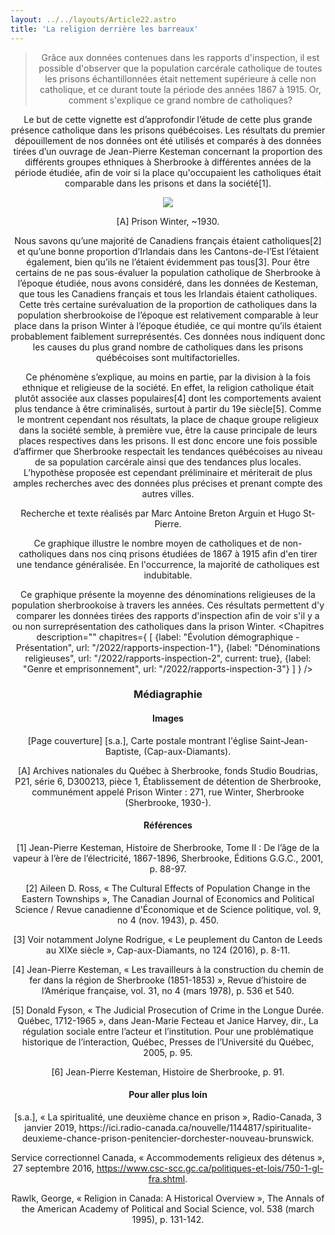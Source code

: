 ```yaml
---
layout: ../../layouts/Article22.astro
title: 'La religion derrière les barreaux'
---
```


<Header titre="La religion derrière les barreaux" image="/assets/img/61859a45-98f6-4c18-8628-7dd63fd4b2b2.jpg"/>
  
<Text>
 <blockquote>Grâce aux données contenues dans les rapports d'inspection, il est possible d'observer que la population carcérale catholique de toutes les prisons échantillonnées était nettement supérieure à celle non catholique, et ce durant toute la période des années 1867 à 1915. Or, comment s'explique ce grand nombre de catholiques?</blockquote>

 Le but de cette vignette est d’approfondir l’étude de cette plus grande présence catholique dans les prisons québécoises. Les résultats du premier dépouillement de nos données ont été utilisés et comparés à des données tirées d’un ouvrage de Jean-Pierre Kesteman concernant la proportion des différents groupes ethniques à Sherbrooke à différentes années de la période étudiée, afin de voir si la place qu'occupaient les catholiques était comparable dans les prisons et dans la société[1].

<img src="/assets/img/ae48174a-3b61-4727-b8ff-1826e9f628c8.jpg" class=" mx-auto"/>
<p class="text-xs -mt-5 text-center">[A] Prison Winter, ~1930.</p>

 Nous savons qu’une majorité de Canadiens français étaient catholiques[2] et qu’une bonne proportion d’Irlandais dans les Cantons-de-l’Est l’étaient également, bien qu’ils ne l’étaient évidemment pas tous[3]. Pour être certains de ne pas sous-évaluer la population catholique de Sherbrooke à l’époque étudiée, nous avons considéré, dans les données de Kesteman, que tous les Canadiens français et tous les Irlandais étaient catholiques. Cette très certaine surévaluation de la proportion de catholiques dans la population sherbrookoise de l’époque est relativement comparable à leur place dans la prison Winter à l’époque étudiée, ce qui montre qu’ils étaient probablement faiblement surreprésentés. Ces données nous indiquent donc les causes du plus grand nombre de catholiques dans les prisons québécoises sont multifactorielles. 

 Ce phénomène s’explique, au moins en partie, par la division à la fois ethnique et religieuse de la société. En effet, la religion catholique était plutôt associée aux classes populaires[4] dont les comportements avaient plus tendance à être criminalisés, surtout à partir du 19e siècle[5]. Comme le montrent cependant nos résultats, la place de chaque groupe religieux dans la société semble, à première vue, être la cause principale de leurs places respectives dans les prisons. Il est donc encore une fois possible d’affirmer que Sherbrooke respectait les tendances québécoises au niveau de sa population carcérale ainsi que des tendances plus locales. L’hypothèse proposée est cependant préliminaire et mériterait de plus amples recherches avec des données plus précises et prenant compte des autres villes.

Recherche et texte réalisés par Marc Antoine Breton Arguin et Hugo St-Pierre.

<div class="flourish-embed flourish-chart" data-src="visualisation/12854688"><script src="https://public.flourish.studio/resources/embed.js"></script></div>

Ce graphique illustre le nombre moyen de catholiques et de non-catholiques dans nos cinq prisons étudiées de 1867 à 1915 afin d'en tirer une tendance généralisée. En l'occurrence, la majorité de catholiques est indubitable.

<div class="flourish-embed flourish-chart" data-src="visualisation/12854738"><script src="https://public.flourish.studio/resources/embed.js"></script></div>

Ce graphique présente la moyenne des dénominations religieuses de la population sherbrookoise à travers les années. Ces résultats permettent d'y comparer les données tirées des rapports d'inspection afin de voir s'il y a ou non surreprésentation des catholiques dans la prison Winter.
</Text>
<Chapitres 
  description=""
  chapitres={
    [
      {label: "Évolution démographique - Présentation", url: "/2022/rapports-inspection-1"},
      {label: "Dénominations religieuses", url: "/2022/rapports-inspection-2", current: true},
      {label: "Genre et emprisonnement", url: "/2022/rapports-inspection-3"}
    ]
  }
/>

<div class="p-10 lg:p-24 py-5 lg:py-12 text-sm bg-gray-400">
  <h3>Médiagraphie</h3>
<h4>Images</h4>
[Page couverture] [s.a.], Carte postale montrant l'église Saint-Jean-Baptiste, (Cap-aux-Diamants).

[A] Archives nationales du Québec à Sherbrooke, fonds Studio Boudrias, P21, série 6, D300213, pièce 1, Établissement de détention de Sherbrooke, communément appelé Prison Winter : 271, rue Winter, Sherbrooke (Sherbrooke, 1930-).

<h4>Références</h4>
[1] Jean-Pierre Kesteman, Histoire de Sherbrooke, Tome II : De l’âge de la vapeur à l’ère de l’électricité, 1867-1896, Sherbrooke, Éditions G.G.C., 2001, p. 88-97.

[2] Aileen D. Ross, « The Cultural Effects of Population Change in the Eastern Townships », The Canadian Journal of Economics and Political Science / Revue canadienne d'Économique et de Science politique, vol. 9, no 4 (nov. 1943), p. 450.

[3] Voir notamment Jolyne Rodrigue, « Le peuplement du Canton de Leeds au XIXe siècle », Cap-aux-Diamants, no 124 (2016), p. 8-11.

[4] Jean-Pierre Kesteman, « Les travailleurs à la construction du chemin de fer dans la région de Sherbrooke (1851-1853) », Revue d’histoire de l’Amérique française, vol. 31, no 4 (mars 1978), p. 536 et 540.

[5] Donald Fyson, « The Judicial Prosecution of Crime in the Longue Durée. Québec, 1712-1965 », dans Jean-Marie Fecteau et Janice Harvey, dir., La régulation sociale entre l’acteur et l’institution. Pour une problématique historique de l’interaction, Québec, Presses de l’Université du Québec, 2005, p. 95.

[6] Jean-Pierre Kesteman, Histoire de Sherbrooke, p. 91.

<h4>Pour aller plus loin</h4>
[s.a.], « La spiritualité, une deuxième chance en prison », Radio-Canada, 3 janvier 2019, https://ici.radio-canada.ca/nouvelle/1144817/spiritualite-deuxieme-chance-prison-penitencier-dorchester-nouveau-brunswick.

Service correctionnel Canada, « Accommodements religieux des détenus », 27 septembre 2016, https://www.csc-scc.gc.ca/politiques-et-lois/750-1-gl-fra.shtml.

Rawlk, George, « Religion in Canada: A Historical Overview », The Annals of the American Academy of Political and Social Science, vol. 538 (march 1995), p. 131-142.

</div>